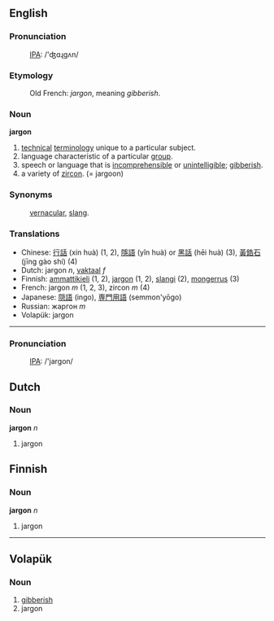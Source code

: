 ==English==
===Pronunciation===
:[[International Phonetic Alphabet|IPA]]: /'ʤɑɻgʌn/

=== Etymology ===
:Old French: ''jargon'', meaning ''gibberish''.

=== Noun ===
'''jargon'''

#[[technical]] [[terminology]] unique to a particular subject.
#language characteristic of a particular [[group]].
#speech or language that is [[incomprehensible]] or [[unintelligible]]; [[gibberish]].
#a variety of [[zircon]]. (= jargoon)

=== Synonyms ===
:[[vernacular]], [[slang]].

=== Translations ===
*Chinese: [[行話]] (xín huà) (1, 2), [[隱語]] (yǐn huà) or [[黑話]] (hēi huà) (3), [[黃鋯石]] (jīng gào shí) (4)
*Dutch: jargon ''n'', [[vaktaal]] ''f''
*Finnish: [[ammattikieli]] (1, 2), [[jargon]] (1, 2), [[slangi]] (2), [[mongerrus]] (3)
*French: jargon ''m'' (1, 2, 3), zircon ''m'' (4)
*Japanese: [[隠語]] (ingo), [[専門用語]] (semmon'yōgo)
*Russian: жаргон ''m''
*Volapük: jargon

----

===Pronunciation===
:[[International Phonetic Alphabet|IPA]]: /'jargon/

==Dutch==

=== Noun ===
'''jargon''' ''n''

# jargon

==Finnish==

=== Noun ===
'''jargon''' ''n''

# jargon



----

== Volapük == 
=== Noun === 
# [[gibberish]] 
# jargon